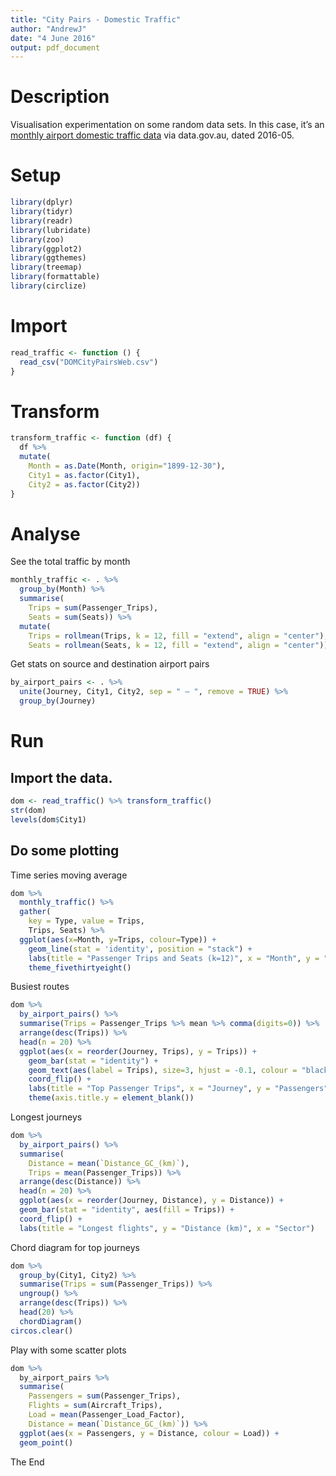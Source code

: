```yaml
---
title: "City Pairs - Domestic Traffic"
author: "AndrewJ"
date: "4 June 2016"
output: pdf_document
---
```


# Description

Visualisation experimentation on some random data sets. In this case, it's an [monthly airport domestic traffic data](https://data.gov.au/dataset/domestic-airlines-top-routes-and-totals) via data.gov.au, dated 2016-05.

# Setup

```r
library(dplyr)
library(tidyr)
library(readr)
library(lubridate)
library(zoo)
library(ggplot2)
library(ggthemes)
library(treemap)
library(formattable)
library(circlize)
```

# Import

```r
read_traffic <- function () {
  read_csv("DOMCityPairsWeb.csv")
}
```

# Transform

```r
transform_traffic <- function (df) {
  df %>% 
  mutate(
    Month = as.Date(Month, origin="1899-12-30"),
    City1 = as.factor(City1),
    City2 = as.factor(City2))
}
```

# Analyse

See the total traffic by month
```r
monthly_traffic <- . %>%
  group_by(Month) %>%
  summarise(
    Trips = sum(Passenger_Trips),
    Seats = sum(Seats)) %>%
  mutate(
    Trips = rollmean(Trips, k = 12, fill = "extend", align = "center"),
    Seats = rollmean(Seats, k = 12, fill = "extend", align = "center"))
```

Get stats on source and destination airport pairs
```r
by_airport_pairs <- . %>%
  unite(Journey, City1, City2, sep = " — ", remove = TRUE) %>%
  group_by(Journey)
```

# Run

## Import the data.

```r
dom <- read_traffic() %>% transform_traffic()
str(dom)
levels(dom$City1)
```

## Do some plotting

Time series moving average
```r
dom %>%
  monthly_traffic() %>%
  gather(
    key = Type, value = Trips, 
    Trips, Seats) %>%
  ggplot(aes(x=Month, y=Trips, colour=Type)) +
    geom_line(stat = 'identity', position = "stack") +
    labs(title = "Passenger Trips and Seats (k=12)", x = "Month", y = "Number") +
    theme_fivethirtyeight()
```

Busiest routes
```r
dom %>%
  by_airport_pairs() %>%
  summarise(Trips = Passenger_Trips %>% mean %>% comma(digits=0)) %>%
  arrange(desc(Trips)) %>%
  head(n = 20) %>%
  ggplot(aes(x = reorder(Journey, Trips), y = Trips)) +
    geom_bar(stat = "identity") +
    geom_text(aes(label = Trips), size=3, hjust = -0.1, colour = "black") +
    coord_flip() +
    labs(title = "Top Passenger Trips", x = "Journey", y = "Passengers") +
    theme(axis.title.y = element_blank())

```

Longest journeys
```r
dom %>%
  by_airport_pairs() %>%
  summarise(
    Distance = mean(`Distance_GC_(km)`),
    Trips = mean(Passenger_Trips)) %>%
  arrange(desc(Distance)) %>%
  head(n = 20) %>%
  ggplot(aes(x = reorder(Journey, Distance), y = Distance)) +
  geom_bar(stat = "identity", aes(fill = Trips)) +
  coord_flip() +
  labs(title = "Longest flights", y = "Distance (km)", x = "Sector")
```

Chord diagram for top journeys
```r
dom %>%
  group_by(City1, City2) %>%
  summarise(Trips = sum(Passenger_Trips)) %>%
  ungroup() %>%
  arrange(desc(Trips)) %>%
  head(20) %>%
  chordDiagram()
circos.clear()
```

Play with some scatter plots
```r
dom %>%
  by_airport_pairs %>%
  summarise(
    Passengers = sum(Passenger_Trips), 
    Flights = sum(Aircraft_Trips),
    Load = mean(Passenger_Load_Factor),
    Distance = mean(`Distance_GC_(km)`)) %>%
  ggplot(aes(x = Passengers, y = Distance, colour = Load)) +
  geom_point()
```

The End